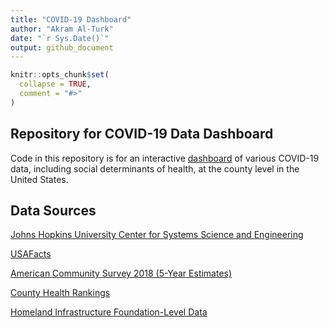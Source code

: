 ```yaml
---
title: "COVID-19 Dashboard"
author: "Akram Al-Turk"
date: "`r Sys.Date()`"
output: github_document
---
```

  
<!-- README.md is generated from README.Rmd. -->
  
```r
knitr::opts_chunk$set(
  collapse = TRUE,
  comment = "#>"
)
```

## Repository for COVID-19 Data Dashboard

Code in this repository is for an interactive [dashboard](https://socio-covid.netlify.com/) of various COVID-19 data, including social determinants of health, at the county level in the United States. 

## Data Sources

[Johns Hopkins University Center for Systems Science and Engineering](https://github.com/CSSEGISandData/COVID-19)

[USAFacts](https://usafacts.org/visualizations/coronavirus-covid-19-spread-map/)

[American Community Survey 2018 (5-Year Estimates)](https://www.census.gov/)

[County Health Rankings](https://www.countyhealthrankings.org/)

[Homeland Infrastructure Foundation-Level Data](https://hifld-geoplatform.opendata.arcgis.com/datasets/6ac5e325468c4cb9b905f1728d6fbf0f_0)